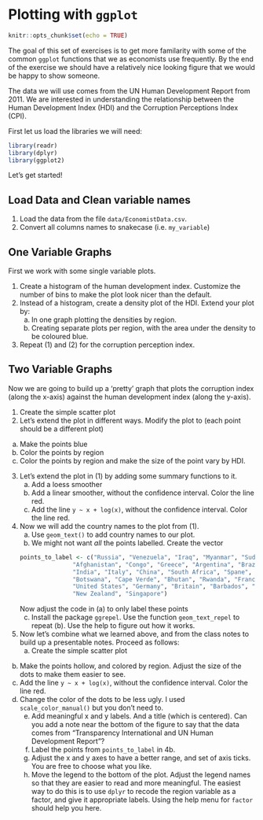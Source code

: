 # Plotting with `ggplot`

```r
knitr::opts_chunk$set(echo = TRUE)
```

The goal of this set of exercises is to get more familarity with some of the common `ggplot` functions that we as economists use frequently.
By the end of the exercise we should have a relatively nice looking figure that we would be happy to show someone.

The data we will use comes from the UN Human Development Report from 2011. We are interested in understanding the relationship between the Human Development Index (HDI) and the Corruption Perceptions Index (CPI).

First let us load the libraries we will need:
    
```r
library(readr)
library(dplyr)
library(ggplot2)
```

Let's get started!

## Load Data and Clean variable names

1. Load the data from the file `data/EconomistData.csv`.
2. Convert all columns names to snakecase (i.e. `my_variable`)

## One Variable Graphs

First we work with some single variable plots.

1. Create a histogram of the human development index. Customize the number of bins to make the plot look nicer than the default.
2. Instead of a histogram, create a density plot of the HDI. Extend your plot by:
    a. In one graph plotting the densities by region.
    b. Creating separate plots per region, with the area under the density to be coloured blue.

3. Repeat (1) and (2) for the corruption perception index.

## Two Variable Graphs

Now we are going to build up a 'pretty' graph that plots the corruption index (along the x-axis) against the human development index (along the y-axis).

1. Create the simple scatter plot
2. Let's extend the plot in different ways. Modify the plot to (each point should be a different plot)
a. Make the points blue
b. Color the points by region
c. Color the points by region and make the size of the point vary by HDI.

3. Let's extend the plot in (1) by adding some summary functions to it.
    a. Add a loess smoother
    b. Add a linear smoother, without the confidence interval. Color the line red.
    c. Add the line `y ~ x + log(x)`,  without the confidence interval. Color the line red.
    
4. Now we will add the country names to the plot from (1).
    a. Use `geom_text()` to add country names to our plot.
    b. We might not want *all* the points labelled. Create the vector
    ```r
    points_to_label <- c("Russia", "Venezuela", "Iraq", "Myanmar", "Sudan",
                   "Afghanistan", "Congo", "Greece", "Argentina", "Brazil",
                   "India", "Italy", "China", "South Africa", "Spane",
                   "Botswana", "Cape Verde", "Bhutan", "Rwanda", "France",
                   "United States", "Germany", "Britain", "Barbados", "Norway", "Japan",
                   "New Zealand", "Singapore")

    ```
    Now adjust the code in (a) to only label these points
    c. Install the package `ggrepel`. Use the function `geom_text_repel` to repeat (b). Use the help to figure out how it works.
    
5. Now let's combine what we learned above, and from the class notes to build up a presentable notes. Proceed as follows:
    a. Create the simple scatter plot
b. Make the points hollow, and colored by region. Adjust the size of the dots to make them easier to see.
c.  Add the line `y ~ x + log(x)`,  without the confidence interval. Color the line red.
d. Change the color of the dots to be less ugly. I used `scale_color_manual()` but you don't need to.
    e. Add meaningful x and y labels. And a title (which is centered). Can you add a note  near the bottom of the figure to say that the data comes from "Transparency International and UN Human Development Report"?
    f. Label the points from `points_to_label` in 4b.
    g. Adjust the x and y axes to have a better range, and set of axis ticks. You are free to choose what you like.
    h. Move the legend to the bottom of the plot. Adjust the legend names so that they are easier to read and more meaningful. The easiest way to do this is to use `dplyr` to recode the region variable as a factor, and give it appropriate labels. Using the help menu for `factor` should help you here.